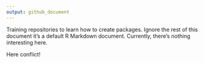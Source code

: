 ```yaml
---
output: github_document
---
```

Training repositories to learn how to create packages. Ignore the rest of this document it's a default R Markdown document. Currently, there's nothing interesting here.

Here conflict!
